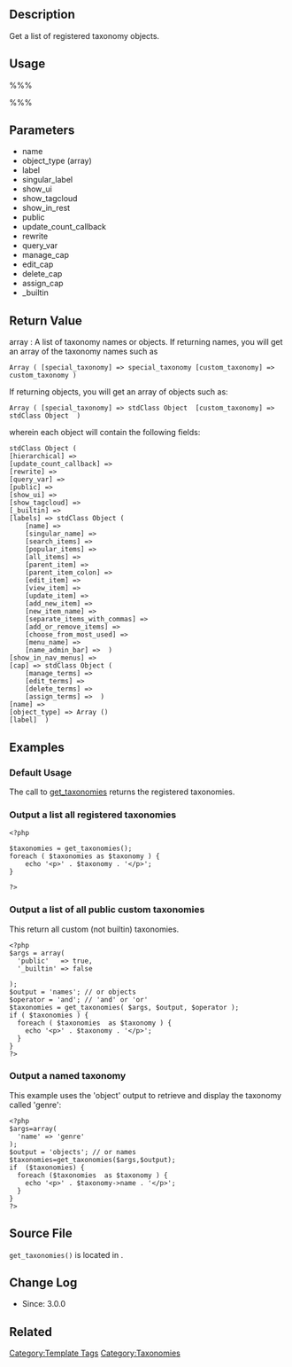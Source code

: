 {{Languages|
{{en|Function_Reference/get_taxonomies}}
{{ja|関数リファレンス/get_taxonomies}}
}}

== Description ==

Get a list of registered taxonomy objects.

== Usage ==

%%% <?php get_taxonomies( $args, $output, $operator ) ?> %%%

== Parameters ==

{{Parameter|$args|array|An array of key -> value arguments to match against the taxonomies. Only taxonomies having attributes that match all arguments are returned.|optional}}
* name 
* object_type (array)
* label
* singular_label
* show_ui
* show_tagcloud
* show_in_rest
* public
* update_count_callback
* rewrite
* query_var
* manage_cap
* edit_cap
* delete_cap
* assign_cap
* _builtin 

{{Parameter|$output|string|The type of output to return, either taxonomy 'names' or 'objects'.|optional|'names'}}

{{Parameter|$operator|string|Operator (and/or) to use with multiple $args.|optional|and}}

== Return Value ==

; array : A list of taxonomy names or objects.  If returning names, you will get an array of the taxonomy names such as 

<pre>
Array ( [special_taxonomy] => special_taxonomy [custom_taxonomy] => custom_taxonomy )
</pre>

If returning objects, you will get an array of objects such as:

<pre>
Array ( [special_taxonomy] => stdClass Object  [custom_taxonomy] => stdClass Object  )
</pre>

wherein each object will contain the following fields:
<pre>
stdClass Object ( 
[hierarchical] => 
[update_count_callback] =>  
[rewrite] => 
[query_var] => 
[public] => 
[show_ui] => 
[show_tagcloud] => 
[_builtin] => 
[labels] => stdClass Object ( 
	[name] =>  
	[singular_name] =>
	[search_items] => 
	[popular_items] => 
	[all_items] => 
	[parent_item] => 
	[parent_item_colon] =>  
	[edit_item] => 
	[view_item] =>  
	[update_item] => 
	[add_new_item] => 
	[new_item_name] => 
	[separate_items_with_commas] => 
	[add_or_remove_items] => 
	[choose_from_most_used] => 
	[menu_name] =>  
	[name_admin_bar] =>  ) 
[show_in_nav_menus] => 
[cap] => stdClass Object ( 
	[manage_terms] =>  
	[edit_terms] =>  
	[delete_terms] =>  
	[assign_terms] =>  ) 
[name] =>  
[object_type] => Array () 
[label]  )
</pre>

== Examples  ==
=== Default Usage ===

The call to [[Function Reference/get_taxonomies|get_taxonomies]] returns the registered taxonomies.

 <?php $taxonomies = get_taxonomies(); ?>

===Output a list all registered taxonomies===
<pre>
<?php

$taxonomies = get_taxonomies(); 
foreach ( $taxonomies as $taxonomy ) {
    echo '<p>' . $taxonomy . '</p>';
}

?>
</pre>

===Output a list of all public custom taxonomies===
This return all custom (not builtin) taxonomies.
<pre>
<?php 
$args = array(
  'public'   => true,
  '_builtin' => false
  
); 
$output = 'names'; // or objects
$operator = 'and'; // 'and' or 'or'
$taxonomies = get_taxonomies( $args, $output, $operator ); 
if ( $taxonomies ) {
  foreach ( $taxonomies  as $taxonomy ) {
    echo '<p>' . $taxonomy . '</p>';
  }
}
?>
</pre>

===Output a named taxonomy===
This example uses the 'object' output to retrieve and display the taxonomy called 'genre':
<pre>
<?php 
$args=array(
  'name' => 'genre'
);
$output = 'objects'; // or names
$taxonomies=get_taxonomies($args,$output); 
if  ($taxonomies) {
  foreach ($taxonomies  as $taxonomy ) {
    echo '<p>' . $taxonomy->name . '</p>';
  }
}  
?>
</pre>

== Source File ==
<tt>get_taxonomies()</tt> is located in {{Trac|wp-includes/taxonomy.php}}.

== Change Log ==

* Since: 3.0.0

== Related ==
{{Term Tags}}

{{Tag Footer}}

[[Category:Template Tags]]
[[Category:Taxonomies]]
